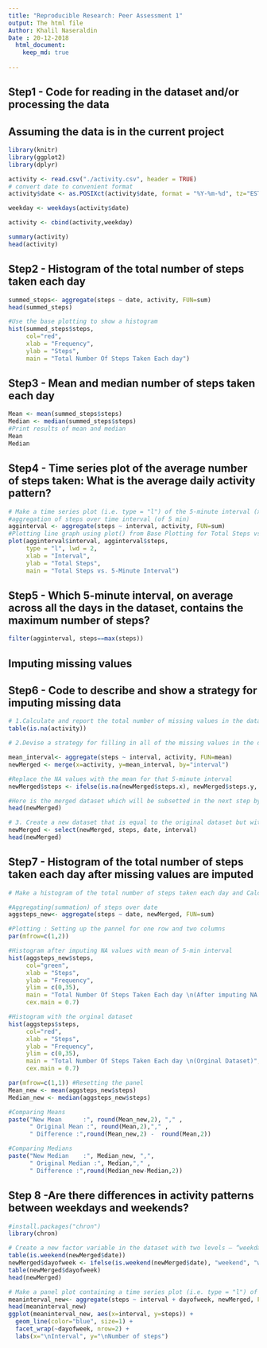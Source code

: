 ```yaml
---
title: "Reproducible Research: Peer Assessment 1"
output: The html file
Author: Khalil Naseraldin
Date : 20-12-2018
  html_document:
    keep_md: true
    
---
```



## Step1 - Code for reading in the dataset and/or processing the data
## Assuming the data is in the current project

```r

library(knitr)
library(ggplot2)
library(dplyr)

activity <- read.csv("./activity.csv", header = TRUE)
# convert date to convenient format
activity$date <- as.POSIXct(activity$date, format = "%Y-%m-%d", tz="EST")

weekday <- weekdays(activity$date)

activity <- cbind(activity,weekday)

summary(activity)
head(activity)
```
## Step2 - Histogram of the total number of steps taken each day
```r
summed_steps<- aggregate(steps ~ date, activity, FUN=sum)
head(summed_steps)

#Use the base plotting to show a histogram
hist(summed_steps$steps, 
     col="red", 
     xlab = "Frequency", 
     ylab = "Steps",
     main = "Total Number Of Steps Taken Each day")

```

## Step3 - Mean and median number of steps taken each day
```r
Mean <- mean(summed_steps$steps)
Median <- median(summed_steps$steps)
#Print results of mean and median
Mean
Median
```

## Step4 - Time series plot of the average number of steps taken: What is the average daily activity pattern?
```r
# Make a time series plot (i.e. type = "l") of the 5-minute interval (x-axis) and the average number of steps taken, averaged across #all days (y-axis)
#aggregation of steps over time interval (of 5 min)
agginterval <- aggregate(steps ~ interval, activity, FUN=sum)
#Plotting line graph using plot() from Base Plotting for Total Steps vs 5-Minute Interval
plot(agginterval$interval, agginterval$steps, 
     type = "l", lwd = 2,
     xlab = "Interval", 
     ylab = "Total Steps",
     main = "Total Steps vs. 5-Minute Interval")
```
## Step5 - Which 5-minute interval, on average across all the days in the dataset, contains the maximum number of steps?
```r
filter(agginterval, steps==max(steps))
```

## Imputing missing values 
## Step6 - Code to describe and show a strategy for imputing missing data
```r
# 1.Calculate and report the total number of missing values in the dataset (i.e. the total number of rows with NAs)
table(is.na(activity))

# 2.Devise a strategy for filling in all of the missing values in the dataset. The strategy does not need to be sophisticated. For     example, you could use the mean/median for that day, or the mean for that 5-minute interval, etc.

mean_interval<- aggregate(steps ~ interval, activity, FUN=mean)
newMerged <- merge(x=activity, y=mean_interval, by="interval")

#Replace the NA values with the mean for that 5-minute interval
newMerged$steps <- ifelse(is.na(newMerged$steps.x), newMerged$steps.y, newMerged$steps.x)

#Here is the merged dataset which will be subsetted in the next step by removing not required columns
head(newMerged)

# 3. Create a new dataset that is equal to the original dataset but with the missing data filled in.
newMerged <- select(newMerged, steps, date, interval)
head(newMerged)
```

## Step7 - Histogram of the total number of steps taken each day after missing values are imputed
```r
# Make a histogram of the total number of steps taken each day and Calculate and report the mean and median total number of steps taken per day. Do these values differ from the estimates from the first part of the assignment? What is the impact of imputing missing data on the estimates of the total daily number of steps?

#Aggregating(summation) of steps over date
aggsteps_new<- aggregate(steps ~ date, newMerged, FUN=sum)

#Plotting : Setting up the pannel for one row and two columns
par(mfrow=c(1,2))

#Histogram after imputing NA values with mean of 5-min interval
hist(aggsteps_new$steps, 
     col="green",
     xlab = "Steps", 
     ylab = "Frequency",
     ylim = c(0,35),
     main = "Total Number Of Steps Taken Each day \n(After imputing NA values with \n mean of 5-min interval)",
     cex.main = 0.7)

#Histogram with the orginal dataset
hist(aggsteps$steps, 
     col="red", 
     xlab = "Steps", 
     ylab = "Frequency",
     ylim = c(0,35),
     main = "Total Number Of Steps Taken Each day \n(Orginal Dataset)",
     cex.main = 0.7)

par(mfrow=c(1,1)) #Resetting the panel
Mean_new <- mean(aggsteps_new$steps)
Median_new <- median(aggsteps_new$steps)

#Comparing Means
paste("New Mean      :", round(Mean_new,2), "," ,  
      " Original Mean :", round(Mean,2),"," , 
      " Difference :",round(Mean_new,2) -  round(Mean,2))

#Comparing Medians
paste("New Median    :", Median_new, ",", 
      " Original Median :", Median,"," , 
      " Difference :",round(Median_new-Median,2))      
```

## Step 8 -Are there differences in activity patterns between weekdays and weekends?
```r
#install.packages("chron")
library(chron)

# Create a new factor variable in the dataset with two levels – “weekday” and “weekend” indicating whether a given date is a weekday or weekend day.
table(is.weekend(newMerged$date))
newMerged$dayofweek <- ifelse(is.weekend(newMerged$date), "weekend", "weekday")
table(newMerged$dayofweek)
head(newMerged)

# Make a panel plot containing a time series plot (i.e. type = "l") of the 5-minute interval (x-axis) and the average number of steps taken, averaged across all weekday days or weekend days (y-axis). The plot should look something like the following, which was created using simulated data:
meaninterval_new<- aggregate(steps ~ interval + dayofweek, newMerged, FUN=mean)
head(meaninterval_new)
ggplot(meaninterval_new, aes(x=interval, y=steps)) + 
  geom_line(color="blue", size=1) + 
  facet_wrap(~dayofweek, nrow=2) +
  labs(x="\nInterval", y="\nNumber of steps")
```
